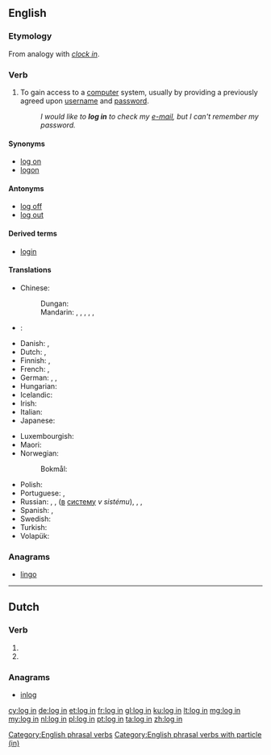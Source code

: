 {{also|-login|login|lögin}}
==English==
{{wikipedia}}

===Etymology===
From analogy with ''[[clock in]]''.

===Verb===
{{en-verb|head=[[log]] [[in]]|logs in|logging in|logged in}}

# {{context|computing|lang=en}} To gain access to a [[computer]] system, usually by providing a previously agreed upon [[username]] and [[password]].
#: ''I would like to '''log in''' to check my [[e-mail]], but I can't remember my password.''

====Synonyms====
* [[log on]]
* [[logon]]

====Antonyms====
* [[log off]]
* [[log out]]

====Derived terms====
* [[login]]

====Translations====
{{trans-top|gain access to a computer system}}
* Chinese:
*: Dungan: {{t|dng|чинлэ|sc=Cyrl}}
*: Mandarin: {{t+|cmn|記入|sc=Hani}}, {{t+|cmn|记入|tr=jìrù|sc=Hani}}, {{t|cmn|登錄|sc=Hani}}, {{t+|cmn|登录|tr=dēnglù|sc=Hani}}, {{t+|cmn|簽入|sc=Hani}}, {{t|cmn|签入|tr=qiānrù|sc=Hani}}
* {{ttbc|cs}}: {{t|cs|přihlásit|alt=přihlásit se}} <!-- was "[[přihlásit]] se" - assumed inflected form or vocalised spelling; please verify if linking is acceptable. see [[User:Kephir/gadgets/xte#Translation_fixing]] -->
* Danish: {{t|da|logge ind}}, {{t|da|logge på}}
* Dutch: {{t+|nl|aanmelden}}, {{t+|nl|inloggen}}
* Finnish: {{t+|fi|kirjautua}}, {{t|fi|kirjautua sisään}}
* French: {{t+|fr|identifier|alt=s'identifier}}, {{t+|fr|connecter|alt=se connecter}}
* German: {{t+|de|anmelden|alt=sich anmelden}}, {{t+|de|einloggen|alt=sich einloggen}}, {{t+|de|einloggen}}
* Hungarian: {{t+|hu|belép}}
* Icelandic: {{t|is|skrá inn}}
* Irish: {{t|ga|logáil isteach}}
* Italian: {{t|it|registrarsi}}
* Japanese: {{t+|ja|ログイン|alt=ログインする|tr=roguin-suru}}
{{trans-mid}}
* Luxembourgish: {{t|lb|aloggen}}
* Maori: {{t|mi|takiuru}}
* Norwegian:
*: Bokmål: {{t|nb|logge på}}
* Polish: {{t+|pl|zalogować się}}
* Portuguese: {{t|pt|fazer o login}}, {{t+|pt|entrar}}
* Russian: {{t+|ru|авторизовываться|tr=avtorizóvyvatʹsja|sc=Cyrl}}, {{t+|ru|авторизоваться|tr=avtorizovátʹsja|sc=Cyrl}}, {{t+|ru|войти|tr=vojtí}} ([[в]] [[система|систему]] ''v sistému''), {{t|ru|подсоединиться|tr=podsojedinítʹsja}}, {{t+|ru|подключиться|tr=podključítʹsja}}, {{t|ru|зарегистрироваться|tr=zaregistrírovatʹsja}}
* Spanish: {{t+|es|entrar}}, {{t|es|iniciar sesión}}
* Swedish: {{t+|sv|logga in}}
* Turkish: {{t|tr|giriş yapmak}}
* Volapük: {{t+|vo|nunädön}}
{{trans-bottom}}

===Anagrams===
* [[lingo#English|lingo]]

[[Category:English phrasal verbs]]
[[Category:English phrasal verbs with particle (in)]]

----

==Dutch==

===Verb===
{{nl-verb-form}}

# {{nl-verb form of|p=1|n=sg|t=pres|m=ind|inloggen}}
# {{nl-verb form of|m=imp|inloggen}}

===Anagrams===
* [[inlog#Dutch|inlog]]

[[cy:log in]]
[[de:log in]]
[[et:log in]]
[[fr:log in]]
[[gl:log in]]
[[ku:log in]]
[[lt:log in]]
[[mg:log in]]
[[my:log in]]
[[nl:log in]]
[[pl:log in]]
[[pt:log in]]
[[ta:log in]]
[[zh:log in]]